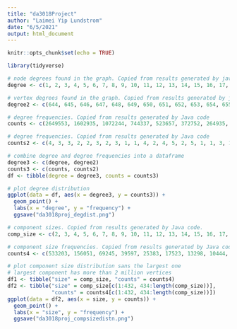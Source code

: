 ```yaml
---
title: "da3018Project"
author: "Laimei Yip Lundstrom"
date: "6/5/2021"
output: html_document
---
```


```r
knitr::opts_chunk$set(echo = TRUE)
```

```r
library(tidyverse)
```

```r
# node degrees found in the graph. Copied from results generated by java code.
degree <- c(1, 2, 3, 4, 5, 6, 7, 8, 9, 10, 11, 12, 13, 14, 15, 16, 17, 18, 19, 20, 21, 22, 23, 24, 25, 26, 27, 28, 29, 30, 31, 32, 33, 34, 35, 36, 37, 38, 39, 40, 41, 42, 43, 44, 45, 46, 47, 48, 49, 50, 51, 52, 53, 54, 55, 56, 57, 58, 59, 60, 61, 62, 63, 64, 65, 66, 67, 68, 69, 70, 71, 72, 73, 74, 75, 76, 77, 78, 79, 80, 81, 82, 83, 84, 85, 86, 87, 88, 89, 90, 91, 92, 93, 94, 95, 96, 97, 98, 99, 100, 101, 102, 103, 104, 105, 106, 107, 108, 109, 110, 111, 112, 113, 114, 115, 116, 117, 118, 119, 120, 121, 122, 123, 124, 125, 126, 127, 128, 129, 130, 131, 132, 133, 134, 135, 136, 137, 138, 139, 140, 141, 142, 143, 144, 145, 146, 147, 148, 149, 150, 151, 152, 153, 154, 155, 156, 157, 158, 159, 160, 161, 162, 163, 164, 165, 166, 167, 168, 169, 170, 171, 172, 173, 174, 175, 176, 177, 178, 179, 180, 181, 182, 183, 184, 185, 186, 187, 188, 189, 190, 191, 192, 193, 194, 195, 196, 197, 198, 199, 200, 201, 202, 203, 204, 205, 206, 207, 208, 209, 210, 211, 212, 213, 214, 215, 216, 217, 218, 219, 220, 221, 222, 223, 224, 225, 226, 227, 228, 229, 230, 231, 232, 233, 234, 235, 236, 237, 238, 239, 240, 241, 242, 243, 244, 245, 246, 247, 248, 249, 250, 251, 252, 253, 254, 255, 256, 257, 258, 259, 260, 261, 262, 263, 264, 265, 266, 267, 268, 269, 270, 271, 272, 273, 274, 275, 276, 277, 278, 279, 280, 281, 282, 283, 284, 285, 286, 287, 288, 289, 290, 291, 292, 293, 294, 295, 296, 297, 298, 299, 300, 301, 302, 303, 304, 305, 306, 307, 308, 309, 310, 311, 312, 313, 314, 315, 316, 317, 318, 319, 320, 321, 322, 323, 324, 325, 326, 327, 328, 329, 330, 331, 332, 333, 334, 335, 336, 337, 338, 339, 340, 341, 342, 343, 344, 345, 346, 347, 348, 349, 350, 351, 352, 353, 354, 355, 356, 357, 358, 359, 360, 361, 362, 363, 364, 365, 366, 367, 368, 369, 370, 371, 372, 373, 374, 375, 376, 377, 378, 379, 380, 381, 382, 383, 384, 385, 386, 387, 388, 389, 390, 391, 392, 393, 394, 395, 396, 397, 398, 399, 400, 401, 402, 403, 404, 405, 406, 407, 408, 409, 410, 411, 412, 413, 414, 415, 416, 417, 418, 419, 420, 421, 422, 423, 424, 425, 426, 427, 428, 429, 430, 431, 432, 433, 434, 435, 436, 437, 438, 439, 440, 441, 442, 443, 444, 445, 446, 447, 448, 449, 450, 451, 452, 453, 454, 455, 456, 457, 458, 459, 460, 461, 462, 463, 464, 465, 466, 467, 468, 469, 470, 471, 472, 473, 474, 475, 476, 477, 478, 479, 480, 481, 482, 483, 484, 485, 486, 487, 488, 489, 490, 491, 492, 493, 494, 495, 496, 497, 498, 499, 500, 501, 502, 503, 504, 505, 506, 507, 508, 509, 510, 511, 512, 513, 514, 515, 516, 517, 518, 519, 520, 521, 522, 523, 524, 525, 526, 527, 528, 529, 530, 531, 532, 533, 534, 535, 536, 537, 538, 539, 540, 541, 542, 543, 544, 545, 546, 547, 548, 549, 550, 551, 552, 553, 554, 555, 556, 557, 558, 559, 560, 562, 563, 564, 565, 566, 567, 568, 569, 571, 572, 573, 574, 575, 576, 577, 578, 579, 580, 581, 582, 583, 584, 586, 587, 588, 589, 590, 591, 592, 593, 594, 595, 597, 598, 599, 600, 601, 602, 603, 604, 605, 606, 607, 609, 610, 611, 612, 613, 614, 615, 616, 617, 618, 619, 620, 621, 622, 623, 624, 625, 626, 627, 628, 629, 630, 632, 633, 634, 635, 636, 637, 638, 639, 640, 641, 642, 643)
```

```r
# vertex degrees found in the graph. Copied from results generated by java code.
degree2 <- c(644, 645, 646, 647, 648, 649, 650, 651, 652, 653, 654, 655, 656, 657, 658, 659, 660, 661, 662, 663, 664, 665, 666, 667, 668, 669, 670, 671, 673, 675, 676, 677, 678, 679, 680, 681, 682, 683, 684, 685, 687, 689, 690, 691, 692, 694, 695, 698, 700, 702, 703, 705, 706, 709, 710, 712, 714, 715, 716, 718, 725, 726, 729, 730, 731, 732, 733, 734, 736, 737, 740, 743, 744, 745, 746, 747, 748, 749, 756, 757, 759, 763, 764, 767, 772, 783, 793, 799, 801, 838, 848, 855)
```


```r
# degree frequencies. Copied from results generated by Java code
counts <- c(2649553, 1602935, 1072244, 744337, 523657, 372752, 264935, 189606, 135777, 97303, 70699, 51064, 37082, 27696, 20555, 15655, 12481, 9600, 7946, 6345, 5618, 4739, 4283, 3771, 3503, 3235, 2953, 2731, 2522, 2513, 2387, 2160, 1984, 1890, 1894, 1780, 1743, 1664, 1585, 1511, 1503, 1338, 1377, 1272, 1248, 1240, 1256, 1147, 1126, 1167, 1047, 1054, 1038, 1015, 935, 990, 1001, 902, 903, 881, 855, 901, 789, 863, 818, 741, 772, 782, 772, 753, 778, 670, 721, 705, 698, 669, 660, 691, 627, 701, 672, 640, 692, 631, 634, 614, 617, 607, 570, 629, 586, 604, 563, 630, 553, 580, 567, 568, 601, 543, 550, 559, 542, 584, 515, 531, 538, 561, 507, 521, 519, 536, 514, 495, 527, 459, 517, 492, 476, 527, 475, 475, 528, 521, 483, 470, 494, 437, 464, 415, 443, 403, 477, 444, 440, 458, 424, 463, 468, 450, 416, 395, 428, 402, 379, 403, 418, 438, 429, 384, 400, 360, 392, 404, 409, 381, 384, 389, 396, 378, 381, 368, 385, 393, 369, 354, 368, 350, 384, 382, 384, 401, 369, 354, 407, 344, 381, 359, 326, 336, 357, 354, 314, 323, 374, 326, 359, 346, 372, 310, 302, 319, 287, 310, 293, 353, 304, 306, 303, 311, 315, 258, 292, 300, 283, 287, 252, 261, 276, 265, 250, 264, 266, 226, 254, 250, 272, 260, 264, 286, 231, 274, 243, 246, 219, 247, 243, 244, 240, 205, 195, 204, 219, 223, 269, 208, 209, 203, 175, 208, 185, 201, 175, 179, 219, 202, 199, 193, 176, 197, 195, 167, 173, 172, 149, 173, 171, 181, 158, 173, 187, 156, 158, 167, 153, 142, 157, 148, 165, 152, 148, 163, 117, 124, 130, 113, 143, 131, 133, 133, 134, 125, 129, 137, 110, 128, 117, 121, 121, 115, 108, 120, 133, 99, 100, 105, 94, 98, 124, 102, 118, 104, 96, 95, 96, 103, 95, 97, 87, 87, 78, 74, 81, 76, 87, 90, 90, 99, 84, 77, 74, 63, 84, 83, 83, 83, 74, 84, 71, 69, 74, 70, 70, 72, 72, 68, 67, 70, 80, 56, 81, 60, 64, 59, 62, 54, 58, 62, 69, 70, 49, 51, 59, 58, 60, 52, 42, 46, 59, 50, 40, 55, 51, 50, 52, 45, 51, 45, 42, 53, 41, 42, 48, 45, 42, 46, 41, 42, 39, 50, 38, 35, 29, 32, 40, 41, 41, 38, 35, 36, 22, 34, 41, 22, 34, 22, 19, 23, 33, 21, 22, 18, 22, 31, 28, 14, 17, 18, 19, 32, 16, 28, 15, 17, 23, 21, 10, 20, 16, 14, 10, 17, 16, 13, 7, 12, 17, 11, 12, 17, 17, 11, 16, 17, 14, 14, 10, 7, 16, 9, 19, 9, 13, 11, 11, 11, 12, 9, 5, 18, 10, 6, 12, 12, 5, 7, 11, 15, 7, 12, 12, 7, 8, 6, 10, 13, 8, 8, 8, 10, 10, 10, 13, 6, 8, 5, 11, 12, 10, 6, 7, 7, 8, 3, 10, 4, 6, 10, 3, 8, 12, 6, 14, 5, 6, 3, 7, 3, 5, 7, 6, 15, 6, 5, 5, 2, 5, 4, 9, 6, 7, 5, 4, 12, 7, 5, 4, 1, 9, 4, 7, 2, 2, 7, 3, 7, 9, 3, 4, 1, 7, 1, 7, 1, 1, 7, 3, 5, 3, 4, 9, 4, 3, 6, 3, 5, 6, 3, 2, 5, 8, 5, 5, 3, 3, 1, 3, 4, 6, 1, 4, 3, 3, 3, 3, 2, 3, 7, 2, 1, 7, 3, 2, 6, 4, 6, 6, 4, 2, 3, 4, 3, 5, 1, 3, 5, 6, 2, 6, 8, 4, 2, 3, 4, 2, 1, 1, 1, 3, 4, 2, 2, 4, 1, 4, 3, 1, 3, 4, 6, 4, 3, 4, 2, 4, 2, 4, 3, 2, 2, 8, 2, 1, 1, 5, 1)
```

```r
# degree frequencies. Copied from results generated by Java code
counts2 <- c(4, 3, 3, 2, 2, 3, 2, 3, 1, 1, 4, 2, 4, 5, 2, 5, 1, 1, 3, 1, 1, 1, 1, 3, 4, 3, 1, 3, 1, 4, 3, 2, 2, 3, 2, 3, 2, 1, 1, 2, 1, 2, 2, 2, 2, 2, 1, 4, 1, 2, 4, 3, 2, 1, 2, 1, 3, 3, 1, 2, 1, 1, 2, 1, 1, 1, 2, 1, 2, 1, 2, 4, 1, 2, 1, 2, 1, 1, 2, 2, 1, 1, 1, 1, 1, 1, 1, 2, 3, 2, 1, 1, 2, 2, 2, 1, 2, 1, 1, 1, 1, 2, 1)
```


```r
# combine degree and degree frequencies into a dataframe
degree3 <- c(degree, degree2)
counts3 <- c(counts, counts2)
df <- tibble(degree = degree3, counts = counts3)
```

```r
# plot degree distribution
ggplot(data = df, aes(x = degree3, y = counts3)) +
  geom_point() +
  labs(x = "degree", y = "frequency") +
  ggsave("da3018proj_degdist.png")
```

```r
# component sizes. Copied from results generated by Java code.
comp_size <- c(2, 3, 4, 5, 6, 7, 8, 9, 10, 11, 12, 13, 14, 15, 16, 17, 18, 19, 20, 21, 22, 23, 24, 25, 26, 27, 28, 29, 30, 31, 32, 33, 34, 35, 36, 37, 38, 39, 40, 41, 42, 43, 44, 45, 46, 47, 48, 49, 50, 51, 52, 53, 54, 55, 56, 57, 58, 59, 60, 61, 62, 63, 64, 65, 66, 67, 68, 69, 70, 71, 72, 73, 74, 75, 76, 77, 78, 79, 80, 81, 82, 83, 84, 85, 86, 87, 88, 89, 90, 91, 92, 93, 94, 95, 96, 97, 98, 99, 100, 101, 102, 103, 104, 105, 106, 107, 108, 109, 110, 111, 112, 113, 114, 115, 116, 117, 118, 119, 120, 121, 122, 123, 124, 125, 126, 127, 128, 129, 130, 131, 132, 133, 134, 135, 136, 137, 138, 139, 140, 141, 142, 143, 144, 145, 146, 147, 148, 149, 150, 151, 152, 153, 154, 155, 156, 1180, 157, 158, 159, 160, 161, 162, 163, 164, 165, 166, 167, 168, 1193, 169, 170, 171, 172, 173, 174, 175, 176, 177, 178, 179, 180, 181, 182, 183, 184, 185, 186, 187, 188, 189, 190, 191, 192, 193, 194, 195, 196, 197, 198, 199, 200, 201, 202, 203, 204, 205, 206, 207, 208, 209, 210, 211, 212, 213, 214, 215, 216, 217, 218, 219, 220, 221, 222, 223, 224, 225, 226, 227, 228, 229, 230, 231, 232, 233, 234, 235, 236, 1261, 237, 238, 239, 240, 241, 242, 243, 244, 245, 246, 247, 248, 249, 250, 251, 252, 253, 254, 255, 256, 257, 258, 259, 260, 261, 262, 263, 264, 265, 266, 267, 268, 269, 270, 271, 272, 273, 274, 275, 276, 277, 278, 279, 281, 284, 285, 286, 287, 288, 289, 290, 291, 292, 293, 295, 297, 298, 299, 300, 301, 302, 303, 304, 305, 306, 307, 308, 309, 310, 311, 312, 313, 314, 315, 316, 317, 318, 320, 321, 322, 324, 325, 327, 331, 332, 333, 335, 336, 337, 338, 339, 340, 341, 344, 345, 347, 348, 350, 352, 353, 354, 355, 356, 357, 359, 362, 363, 365, 367, 369, 370, 372, 373, 374, 375, 376, 377, 378, 379, 380, 383, 384, 386, 387, 388, 389, 390, 392, 393, 394, 396, 397, 399, 1427, 403, 404, 405, 407, 410, 412, 414, 416, 417, 419, 420, 421, 422, 424, 425, 426, 427, 430, 433, 435, 438, 443, 444, 448, 449, 452, 454, 457, 460, 461, 462, 463, 465, 467, 473, 474, 475, 483, 489, 490, 492, 1517, 495, 508, 510, 512, 516, 517, 519, 534, 536, 538, 539, 546, 548, 551, 557, 568, 574, 575, 2531943, 579, 580, 581, 583, 595, 597, 606, 615, 621, 627, 630, 644, 658, 660, 664, 679, 686, 691, 696, 719, 724, 730, 735, 740, 747, 750, 753, 767, 1804, 794, 820, 894, 924, 964, 965)
```

```r
# component size frequencies. Copied from results generated by Java code.
counts4 <- c(533203, 156051, 69245, 39597, 25383, 17523, 13298, 10444, 8312, 7192, 6052, 5147, 4715, 4081, 3664, 3332, 3059, 2791, 2495, 2374, 2094, 1970, 1947, 1698, 1652, 1454, 1409, 1305, 1253, 1185, 1143, 1032, 970, 978, 904, 867, 842, 775, 716, 736, 681, 653, 596, 596, 551, 515, 463, 448, 457, 465, 405, 388, 395, 344, 351, 352, 324, 335, 321, 272, 257, 285, 269, 262, 258, 208, 217, 227, 209, 228, 187, 191, 182, 187, 155, 180, 157, 162, 156, 129, 143, 138, 118, 128, 127, 120, 136, 114, 120, 104, 95, 72, 108, 102, 102, 91, 96, 75, 88, 97, 83, 75, 76, 69, 77, 79, 48, 62, 73, 58, 63, 47, 66, 55, 52, 50, 58, 64, 42, 50, 49, 41, 42, 47, 47, 51, 33, 48, 36, 38, 31, 30, 42, 28, 34, 27, 36, 23, 30, 25, 22, 34, 26, 28, 23, 23, 35, 29, 15, 25, 23, 23, 15, 29, 26, 1, 27, 22, 20, 23, 21, 26, 21, 19, 21, 15, 19, 20, 1, 23, 21, 14, 9, 15, 19, 11, 18, 12, 19, 14, 15, 17, 19, 10, 19, 14, 12, 16, 10, 12, 14, 13, 19, 13, 9, 8, 8, 6, 4, 8, 12, 14, 8, 9, 11, 9, 13, 8, 5, 6, 5, 3, 11, 11, 3, 8, 2, 8, 2, 3, 4, 3, 5, 7, 4, 9, 8, 10, 4, 4, 9, 7, 4, 4, 3, 3, 10, 1, 5, 4, 3, 6, 2, 8, 8, 4, 3, 6, 5, 2, 4, 6, 3, 5, 7, 3, 4, 7, 4, 4, 5, 5, 2, 4, 7, 6, 5, 9, 7, 4, 2, 6, 2, 2, 2, 4, 6, 4, 3, 1, 2, 3, 4, 3, 5, 5, 4, 3, 2, 1, 5, 3, 3, 3, 3, 3, 4, 3, 3, 2, 4, 2, 5, 1, 1, 3, 1, 6, 4, 1, 1, 1, 1, 1, 3, 3, 3, 2, 3, 1, 1, 4, 4, 2, 1, 1, 2, 3, 3, 2, 1, 2, 1, 1, 1, 1, 1, 2, 1, 1, 4, 2, 1, 2, 1, 1, 3, 1, 1, 1, 2, 1, 2, 3, 1, 1, 2, 1, 1, 2, 1, 3, 1, 1, 1, 2, 1, 1, 2, 1, 2, 1, 1, 2, 2, 1, 1, 2, 1, 2, 1, 1, 2, 2, 1, 1, 1, 1, 3, 1, 1, 1, 3, 1, 2, 2, 1, 2, 1, 2, 1, 2, 1, 2, 2, 3, 1, 2, 2, 2, 1, 1, 1, 1, 1, 1, 1, 1, 1, 1, 1, 1, 2, 1, 1, 1, 1, 1, 1, 1, 1, 1, 1, 1, 1, 1, 1, 1, 1, 1, 1, 2, 1, 1, 1, 2, 1, 1, 1, 1, 1, 1, 1, 1, 1, 1, 1, 1, 1, 1, 1, 1, 1, 1, 1, 1, 1, 1)
```



```r
# plot component size distribution sans the largest one
# largest component has more than 2 million vertices
df1 <- tibble("size" = comp_size, "counts" = counts4)
df2 <- tibble("size" = comp_size[c(1:432, 434:length(comp_size))], 
              "counts" = counts4[c(1:432, 434:length(comp_size))])
ggplot(data = df2, aes(x = size, y = counts)) +
  geom_point() +
  labs(x = "size", y = "frequency") +
  ggsave("da3018proj_compsizedistn.png")
```